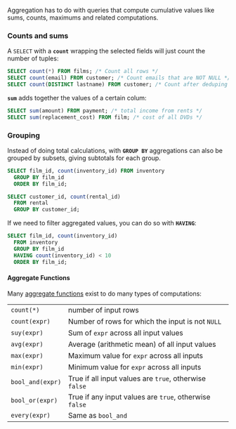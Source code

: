 Aggregation has to do with queries that compute cumulative values like sums, counts, maximums and related computations.

### Counts and sums

A `SELECT` with a **`count`** wrapping the selected fields will just count the number of tuples:

```SQL
SELECT count(*) FROM films; /* Count all rows */
SELECT count(email) FROM customer; /* Count emails that are NOT NULL */
SELECT count(DISTINCT lastname) FROM customer; /* Count after deduping */
```

**`sum`** adds together the values of a certain colum:

```SQL
SELECT sum(amount) FROM payment; /* total income from rents */
SELECT sum(replacement_cost) FROM film; /* cost of all DVDs */
```

### Grouping

Instead of doing total calculations, with **`GROUP BY`** aggregations can also be grouped by subsets, giving subtotals for each group.

```SQL
SELECT film_id, count(inventory_id) FROM inventory
  GROUP BY film_id 
  ORDER BY film_id;

SELECT customer_id, count(rental_id)
  FROM rental
  GROUP BY customer_id;
```

If we need to filter aggregated values, you can do so with **`HAVING`**:

```SQL
SELECT film_id, count(inventory_id)
  FROM inventory
  GROUP BY film_id
  HAVING count(inventory_id) < 10
  ORDER BY film_id;
```

#### Aggregate Functions

Many [aggregate functions](https://www.postgresql.org/docs/8.2/functions-aggregate.html) exist to do many types of computations:

|                  |                                                        |
| ---------------- | ------------------------------------------------------ |
| `count(*)`       | number of input rows                                   |
| `count(expr)`    | Number of rows for which the input is not `NULL`       |
| `suy(expr)`      | Sum of `expr` across all input values                  |
| `avg(expr)`      | Average (arithmetic mean) of all input values          |
| `max(expr)`      | Maximum value for `expr` across all inputs             |
| `min(expr)`      | Minimum value for `expr` across all inputs             |
| `bool_and(expr)` | True if all input values are `true`, otherwise `false` |
| `bool_or(expr)`  | True if any input values are `true`, otherwise `false` |
| `every(expr)`    | Same as `bool_and`                                     |

